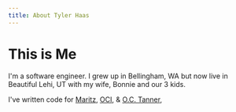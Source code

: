 ```yaml
---
title: About Tyler Haas
---
```


# This is Me

I'm a software engineer. I grew up in Bellingham, WA but now live in Beautiful
Lehi, UT with my wife, Bonnie and our 3 kids.

I've written code for [Maritz](https://www.maritzmotivation.com/),
[OCI](https://objectcomputing.com/), & [O.C. Tanner](https://www.octanner.com/),
